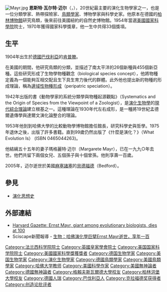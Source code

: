 {{Infobox scientist
|name              = 恩斯特·瓦尔特·迈尔<br />Ernst Mayr
|image             =Ernst Mayr PLoS.jpg
|image_size       =
|caption           = 恩斯特·瓦尔特·迈尔
|birth_name=Ernst Walter Mayr
|birth_date        = {{birth date|mf=yes|1904|7|5}}
|birth_place       = [[德國|德國]][[巴伐利亞|巴伐利亞]]的[[肯普滕|肯普滕]]
|death_date        = {{death date and age|mf=yes|2005|2|3|1904|7|5}}
|death_place       = 美國[[麻塞諸塞|麻塞諸塞]]的[[貝德福德|貝德福德]]
|residence         = 美國
|citizenship       = 
|nationality       = 德國/美國
|ethnicity         = 
|field             = [[系統分類學|系統分類學]], [[演化生物学|演化生物学]], [[鳥類學|鳥類學]], [[生物學哲學|生物學哲學]]
|work_institutions = 
|alma_mater        = 
|doctoral_advisor  = 
|doctoral_students = [[罗伯特·泰弗士|罗伯特·泰弗士]]
|known_for         = 
|author_abbrev_bot = 
|author_abbrev_zoo = 
|influences        = 
|influenced        = 
|prizes            = [[达尔文-华莱士奖章|达尔文-华莱士奖章]] {{small|(Silver, 1958)}}<br>[[丹尼尔·吉罗·艾略特奖章|丹尼尔·吉罗·艾略特奖章]] {{small|(1967)}}<br>[[美国国家科学奖章|美国国家科学奖章]] {{small|(1969)}}<br>[[林奈奖章|林奈奖章]] {{small|(1977)}}<br>[[Balzan_Prize|Balzan Prize]] {{small|(1983)}}<br>{{le|国际生物学奖|International Prize for Biology}} {{small|(1994)}}<br>[[克拉福德奖|克拉福德奖]] {{small|(1999)}}
|footnotes         = 
|signature         =
}}
[[File:Mayr.jpg|right]]
'''恩斯特·瓦尔特·迈尔'''（{{lang-de|'''Ernst Walter Mayr'''}}，{{bd|1904年|7月5日|2005年|2月3日|catIdx=Mayr}}），20世紀最主要的演化生物學家之一，也是一位分類學家、熱帶探險家、[[鳥類學家|鳥類學家]]、博物學家與科學史家。他原本在德國的[[柏林博物館|柏林博物館]]研究鳥類，後來前往美國紐約的自然史博物館。1954年當選[[美國國家科學院|美國國家科學院]]院士，1970年獲得國家科學獎章，他一生中共得33個獎項。

== 生平 ==
1904年出生於[[德國|德國]][[巴伐利亞|巴伐利亞]]的[[肯普滕|肯普滕]]。

在美國的期間，他研究鳥類的分類，並描述了南太平洋的26個新種與455個新亞種。這些研究形成了生物學物種觀念（biological species concept），他將物種定義為一個能夠互相交配且生下具生育力後代的群體。此外他也提出新的物種的形成理論，稱為[[邊域性物種形成|邊域性物種形成]]（peripatric speciation）。

1942年出版的書《動物學家的系統分類學與物種起源觀點》（Systematics and the Origin of Species from the Viewpoint of a Zoologist），是[[演化生物學|演化生物學]]的[[現代綜合理論|現代綜合理論]]建立根基之一。這種理論在1930年代左右成形，是一種將19世紀孟德爾遺傳學與達爾文演化論整合的理論。

1953年他到到哈佛大學的比較動物學博物館擔任館長，研究科學史與哲學。1975年退休之後，出版了許多書籍。直到99歲仍然出版了《什麼是演化？》（What Evolution Is） (ISBN 0465044263)。

他結縭五十五年的妻子瑪格麗特·迈尔（Margarete Mayr），已在一九九○年去世。他們共留下兩個女兒、五個孫子與十個曾孫。他則享壽一百歲。

2005年，迈尔逝世於美國[[麻塞諸塞|麻塞諸塞]]的[[貝德福德|貝德福德]]（Bedford）。

== 參見 ==
* [[演化思想史|演化思想史]]

== 外部連結 ==
* [https://web.archive.org/web/20080119034049/http://www.news.harvard.edu/gazette/daily/2005/02/04-mayr.html Harvard Gazette: Ernst Mayr, giant among evolutionary biologists, dies at 100]
* Sciscape新聞報導 - [https://web.archive.org/web/20070927173023/http://www.sciscape.org/news_detail.php?news_id=1726 生物：哈佛演化學巨擘Ernst Mayr逝世，享年一百]

{{生物学史}}
{{克拉福德奖获得者}}
{{美国国家科学奖章|biological}}
{{刘易斯·托马斯奖}}
{{Authority control}}
{{DEFAULTSORT:Mayr, Ernst Walter}}

[[Category:法兰西科学院院士|Category:法兰西科学院院士]]
[[Category:英國皇家學會院士|Category:英國皇家學會院士]]
[[Category:美国国家科学院院士|Category:美国国家科学院院士]]
[[Category:美國國家科學獎獲獎者|Category:美國國家科學獎獲獎者]]
[[Category:德国生物学家|Category:德国生物学家]]
[[Category:美国生物学家|Category:美国生物学家]]
[[Category:演化生物學家|Category:演化生物學家]]
[[Category:德國鳥類學家|Category:德國鳥類學家]]
[[Category:美國鳥類學家|Category:美國鳥類學家]]
[[Category:哈佛大学教师|Category:哈佛大学教师]]
[[Category:美國科學作家|Category:美國科學作家]]
[[Category:美國無神論者|Category:美國無神論者]]
[[Category:德國無神論者|Category:德國無神論者]]
[[Category:格賴夫斯瓦爾德大學校友|Category:格賴夫斯瓦爾德大學校友]]
[[Category:柏林洪堡大學校友|Category:柏林洪堡大學校友]]
[[Category:德國人瑞|Category:德國人瑞]]
[[Category:巴伐利亞人|Category:巴伐利亞人]]
[[Category:克拉福德奖获得者|Category:克拉福德奖获得者]]
[[Category:创造论批评者|Category:创造论批评者]]